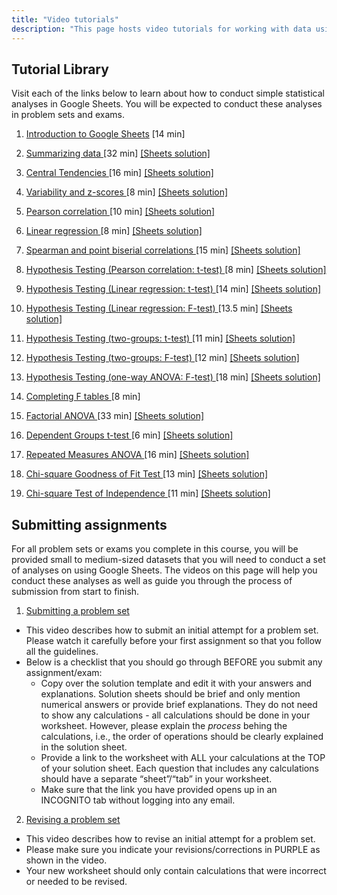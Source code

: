 ```yaml
---
title: "Video tutorials"
description: "This page hosts video tutorials for working with data using Google Sheets as well as instructions for submitting data-based assignments"
---
```



## Tutorial Library

Visit each of the links below to learn about how to conduct simple statistical analyses in Google Sheets. You will be expected to conduct these analyses in problem sets and exams. 

1. <a href="https://youtu.be/FIkZ1sPmKNw" target="_blank">Introduction to Google Sheets</a> [14 min]

2. <a href="https://drive.google.com/file/d/198UgYH2am7THaPztrXmS8GFQY3F4el-E/view?usp=sharing" target="_blank">Summarizing data </a> [32 min] [[Sheets solution]](https://docs.google.com/spreadsheets/d/1gttiACvs_Hl6KUrPClquHqojyiR_tWvzNi6r7cQ_Sco/edit?usp=sharing)

3. <a href="https://drive.google.com/file/d/1xEqhRtPxg36sR297cu7vMwmAmwJkyVve/view?usp=drive_link" target="_blank">Central Tendencies </a> [16 min] [[Sheets solution]](https://docs.google.com/spreadsheets/d/1zLSI3JOpme0AD-OBq6xPY_2kRSbG3eG_7vXCFnQZmfI/edit?usp=sharing)

4. <a href="https://drive.google.com/file/d/1y0jCn4Y3tU1wLQ_1g4rL8ow98d4gZJPU/view?usp=drive_link" target="_blank">Variability and z-scores </a> [8 min] [[Sheets solution]](https://docs.google.com/spreadsheets/d/1tLnMaEC2yQvTvr6VeealI2ZKt7Mfly2DlD77chUxrho/edit?usp=sharing)

5. <a href="https://drive.google.com/file/d/12_c49z9-YW0FzYHgJAsMsYnWZASq189i/view?usp=drive_link" target="_blank">Pearson correlation </a> [10 min] [[Sheets solution]](https://docs.google.com/spreadsheets/d/10Qt8QBd-l6da4as99_5jtqqxVXfKs8yOI9qILnbiDFo/edit?usp=drive_link)

6. <a href="https://drive.google.com/file/d/1dSN9ng_7h9D-CltLEKZ68PGu178QAnUE/view?usp=drive_link" target="_blank">Linear regression </a> [8 min] [[Sheets solution]](https://docs.google.com/spreadsheets/d/10Qt8QBd-l6da4as99_5jtqqxVXfKs8yOI9qILnbiDFo/edit?usp=drive_link)

7. <a href="https://drive.google.com/file/d/1WUiPCeEvma1UtRRgccYZWkpOSA2nA7Ki/view?usp=drive_link" target="_blank">Spearman and point biserial correlations </a> [15 min] [[Sheets solution]](https://docs.google.com/spreadsheets/d/10Qt8QBd-l6da4as99_5jtqqxVXfKs8yOI9qILnbiDFo/edit?usp=drive_link)

8. <a href="https://drive.google.com/file/d/1xeFdH3wDgfJZ--BBmjQgIjIeNnnCl3i1/view?usp=sharing" target="_blank">Hypothesis Testing (Pearson correlation: t-test) </a> [8 min] [[Sheets solution]](https://docs.google.com/spreadsheets/d/1FpF26OTQ5wWNIWKfUGxjNnhp7k46Cl6QS1UTaEklxQA/edit?usp=sharing)

9. <a href="https://drive.google.com/file/d/1SCGHcyaPTyodO8yOl3TvUU5m-HmJ50PD/view?usp=sharing" target="_blank"> Hypothesis Testing (Linear regression: t-test) </a> [14 min] [[Sheets solution]](https://docs.google.com/spreadsheets/d/1FpF26OTQ5wWNIWKfUGxjNnhp7k46Cl6QS1UTaEklxQA/edit?usp=sharing)

10. <a href="https://drive.google.com/file/d/1ynV0050sH3nLTdXqBjMGGw0NzXQgKcAC/view?usp=drive_link" target="_blank">Hypothesis Testing (Linear regression: F-test) </a> [13.5 min] [[Sheets solution]](https://docs.google.com/spreadsheets/d/1FpF26OTQ5wWNIWKfUGxjNnhp7k46Cl6QS1UTaEklxQA/edit?usp=sharing)

11. <a href="https://drive.google.com/file/d/15N2JiDs8FTGL83B1Ker0xwnsE_vbBR7b/view?usp=drive_link" target="_blank">Hypothesis Testing (two-groups: t-test) </a> [11 min] [[Sheets solution]](https://docs.google.com/spreadsheets/d/1sLI5W5TJsfbE43uBtnn8CvSSxYMi-TEMTZ8eeot_ymc/edit?usp=sharing)

12. <a href="https://drive.google.com/file/d/1Wg1vFdzJoxUUnXn9F-O-h5HhsKSUg6Ek/view?usp=drive_link" target="_blank">Hypothesis Testing (two-groups: F-test) </a> [12 min] [[Sheets solution]](https://docs.google.com/spreadsheets/d/1sLI5W5TJsfbE43uBtnn8CvSSxYMi-TEMTZ8eeot_ymc/edit?usp=sharing)

13. <a href="https://drive.google.com/file/d/1vTOd9K0wxKDy7s1YmsIaTC-FE3dxtzjr/view?usp=sharing" target="_blank">Hypothesis Testing (one-way ANOVA: F-test) </a> [18 min] [[Sheets solution]](https://docs.google.com/spreadsheets/d/1y-QYZo_ECkmbpYPvOkgzrWmlglbzP3A5E7YdJbWZutM/edit?usp=drive_link)

14. <a href="https://drive.google.com/file/d/1udtNFQMpI53oQKv5b8-5Cujm1Xry-ONG/view?usp=sharing" target="_blank">Completing F tables </a> [8 min]

15. <a href="https://drive.google.com/file/d/1aDFkG_VUMJUEkNoE0Y21XhAZgD7yLU6W/view?usp=sharing" target="_blank">Factorial ANOVA </a> [33 min] [[Sheets solution]](https://docs.google.com/spreadsheets/d/1cZYeVF1hO5bgklITBCxFZgXuU_olaD9QmhgPRkRuPNc/edit?usp=sharing)

16. <a href="https://drive.google.com/file/d/1uOQEaG6Y8qtFtL7dzvkmQf9EwgOI-sU1/view?usp=sharing" target="_blank">Dependent Groups t-test </a> [6 min] [[Sheets solution]](https://docs.google.com/spreadsheets/d/1D6vnu9QXpcavVchUgVSYapY9pi6O49cmDZr92YxXhJo/edit?usp=sharing)

17. <a href="https://drive.google.com/file/d/1UzjppvZhRpoOlARZv01KiSG1RuKo97dU/view?usp=drive_link" target="_blank">Repeated Measures ANOVA </a> [16 min] [[Sheets solution]](https://docs.google.com/spreadsheets/d/1pLwb9_jb80ldLOBQfY0CdOyQ1foMUb8nh7_g3fSpghY/edit?usp=sharing)

18. <a href="https://drive.google.com/file/d/1wlatMsrdIqa3tfGPCwIw9Vma-ygRdQg0/view?usp=sharing" target="_blank">Chi-square Goodness of Fit Test </a> [13 min] [[Sheets solution]](https://docs.google.com/spreadsheets/d/19dq0aATbCrN7zQGfgGqQR1fjO5Gn1M709LJzacOh6kg/edit?usp=sharing)

19. <a href="https://drive.google.com/file/d/1O7ecae2KLkrBCceNmuTMGz7TVBNRyD04/view?usp=drive_link" target="_blank">Chi-square Test of Independence </a> [11 min] [[Sheets solution]](https://docs.google.com/spreadsheets/d/19dq0aATbCrN7zQGfgGqQR1fjO5Gn1M709LJzacOh6kg/edit?usp=sharing)

## Submitting assignments

For all problem sets or exams you complete in this course, you will be provided small to medium-sized datasets that you will need to conduct a set of analyses on using Google Sheets. The videos on this page will help you conduct these analyses as well as guide you through the process of submission from start to finish.

1. <a href="https://drive.google.com/file/d/1RSw1uhTpQPCSF77SMWHRw55DCNkIvoAD/view?usp=drive_link" target="_blank">Submitting a problem set</a>
  - This video describes how to submit an initial attempt for a problem set. Please watch it carefully before your first assignment so that you follow all the guidelines. 
  - Below is a checklist that you should go through BEFORE you submit any assignment/exam:
    - Copy over the solution template and edit it with your answers and explanations. Solution sheets should be brief and only mention numerical answers or provide brief explanations. They do not need to show any calculations - all calculations should be done in your worksheet. However, please explain the *process* behing the calculations, i.e., the order of operations should be clearly explained in the solution sheet.
    - Provide a link to the worksheet with ALL your calculations at the TOP of your solution sheet. Each question that includes any calculations should have a separate "sheet"/"tab" in your worksheet.
    - Make sure that the link you have provided opens up in an INCOGNITO tab without logging into any email.

2. <a href="https://drive.google.com/file/d/1DwWZlpevgR2F5XBmdBt9kAZGQepkrHyo/view?usp=drive_link" target="_blank">Revising a problem set</a>
  - This video describes how to revise an initial attempt for a problem set. 
  - Please make sure you indicate your revisions/corrections in PURPLE as shown in the video. 
  - Your new worksheet should only contain calculations that were incorrect or needed to be revised. 
<!--
3. Submitting an exam
  - This video describes how to submit the computational portion of an exam in this course. Please watch it carefully before your first midterm so that you follow all the guidelines. 
!-->


